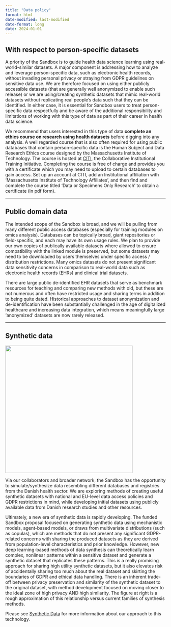 ```yaml
---
title: "Data policy"
format: html
date-modified: last-modified
date-format: long
date: 2024-01-01
---
```


## With respect to person-specific datasets 

A priority of the Sandbox is to guide health data science learning using real-world-similar datasets. A major component is addressing how to analyze and leverage person-specific data, such as electronic health records, without invading personal privacy or straying from GDPR guidelines on sensitive data use. We are therefore focused on using either publicly accessible datasets (that are generally well anonymized to enable such release) or we are using/creating synthetic datasets that mimic real-world datasets without replicating real people's data such that they can be identified. In either case, it is essential for Sandbox users to treat person-specific data respectfully and be aware of the additional responsibility and limitations of working with this type of data as part of their career in health data science.

We recommend that users interested in this type of data **complete an ethics course on research using health datasets** before digging into any analysis. A well regarded course that is also often required for using public databases that contain person-specific data is the Human Subject and Data Research Ethics course designed by the Massachusetts Institute of Technology. The course is hosted at [CITI](https://about.citiprogram.org/), the Collaborative Institutional Training Initiative. Completing the course is free of charge and provides you with a certificate which you may need to upload to certain databases to gain access. Set up an account at CITI, add an Institutional affiliation with 'Massachusetts Institute of Technology Affiliates', and then find and complete the course titled 'Data or Specimens Only Research' to obtain a certificate (in pdf form). 

---

## Public domain data
The intended scope of the Sandbox is broad, and we will be pulling from many different public access databases (especially for training modules on omics analysis). Databases can be topically broad, giant repositories or field-specific, and each may have its own usage rules. We plan to provide our own copies of publically available datasets where allowed to ensure compatibility with the linked module is preserved, but some datasets may need to be downloaded by users themselves under specific access / distribution restrictions. Many omics datasets do not present significant data sensitivity concerns in comparison to real-world data such as electronic health records (EHRs) and clinical trial datasets. 

There are large public de-identified EHR datasets that serve as benchmark resources for teaching and comparing new methods with old, but these are not numerous and often have restricted usage and sharing terms in addition to being quite dated. Historical approaches to dataset anonymization and de-identification have been substantially challenged in the age of digitalized healthcare and increasing data integration, which means meaningfully large 'anonymized' datasets are now rarely released.

---

## Synthetic data

![]("../images/Tradeoff_base.png"){width=400 fig-align="right"}

<!--- 
![tradeoff](../assets/images/Tradeoff_base.svg#right) 
-->

Via our collaborators and broader network, the Sandbox has the opportunity to simulate/synthesize data resembling different databases and registries from the Danish health sector. We are exploring methods of creating useful synthetic datasets with national and EU-level data access policies and GDPR restrictions in mind, while developing initial datasets using publicly available data from Danish research studies and other resources.

Ultimately, a new era of synthetic data is rapidly developing. The funded Sandbox proposal focused on generating synthetic data using mechanistic models, agent-based models, or draws from multivariate distributions (such as copulas), which are methods that do not present any significant GDPR-related concerns with sharing the produced datasets as they are derived from population-level characteristics and prior knowledge. However, new deep learning-based methods of data synthesis can theoretically learn complex, nonlinear patterns within a sensitive dataset and generate a synthetic dataset that replicates these patterns. This is a really promising approach for sharing high utility synthetic datasets, but it also elevates risk of accidentally sharing too much about the real dataset and skirting the boundaries of GDPR and ethical data handling. There is an inherent trade-off between privacy preservation and similarity of the synthetic dataset to the original dataset, with method development focused on moving closer to the ideal zone of high privacy AND high similarity. The figure at right is a rough approximation of this relationship versus current families of synthesis methods. 

Please see [Synthetic Data](synthdata.qmd) for more information about our approach to this technology.
